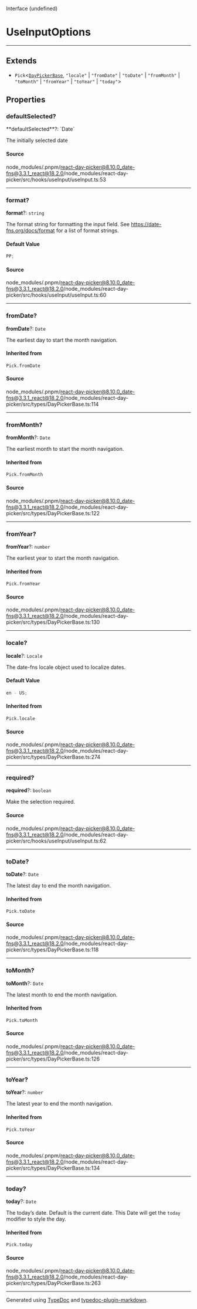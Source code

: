 <SectionTitle>Interface (undefined)</SectionTitle>

# UseInputOptions

---

## Extends

- `Pick`\<[`DayPickerBase`](/docs/api/interfaces/DayPickerBase.md), `"locale"` \| `"fromDate"` \| `"toDate"` \| `"fromMonth"` \| `"toMonth"` \| `"fromYear"` \| `"toYear"` \| `"today"`\>

## Properties

<a id="defaultselected" name="defaultselected"></a>

### defaultSelected?

<SignatureMemberIdentifier>
  **defaultSelected**?: `Date`
</SignatureMemberIdentifier>

The initially selected date

#### Source

node_modules/.pnpm/react-day-picker@8.10.0_date-fns@3.3.1_react@18.2.0/node_modules/react-day-picker/src/hooks/useInput/useInput.ts:53

---

<a id="format" name="format"></a>

### format?

<SignatureMemberIdentifier>**format**?: `string`</SignatureMemberIdentifier>

The format string for formatting the input field. See
https://date-fns.org/docs/format for a list of format strings.

#### Default Value

```ts
PP;
```

#### Source

node_modules/.pnpm/react-day-picker@8.10.0_date-fns@3.3.1_react@18.2.0/node_modules/react-day-picker/src/hooks/useInput/useInput.ts:60

---

<a id="fromdate" name="fromdate"></a>

### fromDate?

<SignatureMemberIdentifier>**fromDate**?: `Date`</SignatureMemberIdentifier>

The earliest day to start the month navigation.

#### Inherited from

`Pick.fromDate`

#### Source

node_modules/.pnpm/react-day-picker@8.10.0_date-fns@3.3.1_react@18.2.0/node_modules/react-day-picker/src/types/DayPickerBase.ts:114

---

<a id="frommonth" name="frommonth"></a>

### fromMonth?

<SignatureMemberIdentifier>**fromMonth**?: `Date`</SignatureMemberIdentifier>

The earliest month to start the month navigation.

#### Inherited from

`Pick.fromMonth`

#### Source

node_modules/.pnpm/react-day-picker@8.10.0_date-fns@3.3.1_react@18.2.0/node_modules/react-day-picker/src/types/DayPickerBase.ts:122

---

<a id="fromyear" name="fromyear"></a>

### fromYear?

<SignatureMemberIdentifier>**fromYear**?: `number`</SignatureMemberIdentifier>

The earliest year to start the month navigation.

#### Inherited from

`Pick.fromYear`

#### Source

node_modules/.pnpm/react-day-picker@8.10.0_date-fns@3.3.1_react@18.2.0/node_modules/react-day-picker/src/types/DayPickerBase.ts:130

---

<a id="locale" name="locale"></a>

### locale?

<SignatureMemberIdentifier>**locale**?: `Locale`</SignatureMemberIdentifier>

The date-fns locale object used to localize dates.

#### Default Value

```ts
en - US;
```

#### Inherited from

`Pick.locale`

#### Source

node_modules/.pnpm/react-day-picker@8.10.0_date-fns@3.3.1_react@18.2.0/node_modules/react-day-picker/src/types/DayPickerBase.ts:274

---

<a id="required" name="required"></a>

### required?

<SignatureMemberIdentifier>**required**?: `boolean`</SignatureMemberIdentifier>

Make the selection required.

#### Source

node_modules/.pnpm/react-day-picker@8.10.0_date-fns@3.3.1_react@18.2.0/node_modules/react-day-picker/src/hooks/useInput/useInput.ts:62

---

<a id="todate" name="todate"></a>

### toDate?

<SignatureMemberIdentifier>**toDate**?: `Date`</SignatureMemberIdentifier>

The latest day to end the month navigation.

#### Inherited from

`Pick.toDate`

#### Source

node_modules/.pnpm/react-day-picker@8.10.0_date-fns@3.3.1_react@18.2.0/node_modules/react-day-picker/src/types/DayPickerBase.ts:118

---

<a id="tomonth" name="tomonth"></a>

### toMonth?

<SignatureMemberIdentifier>**toMonth**?: `Date`</SignatureMemberIdentifier>

The latest month to end the month navigation.

#### Inherited from

`Pick.toMonth`

#### Source

node_modules/.pnpm/react-day-picker@8.10.0_date-fns@3.3.1_react@18.2.0/node_modules/react-day-picker/src/types/DayPickerBase.ts:126

---

<a id="toyear" name="toyear"></a>

### toYear?

<SignatureMemberIdentifier>**toYear**?: `number`</SignatureMemberIdentifier>

The latest year to end the month navigation.

#### Inherited from

`Pick.toYear`

#### Source

node_modules/.pnpm/react-day-picker@8.10.0_date-fns@3.3.1_react@18.2.0/node_modules/react-day-picker/src/types/DayPickerBase.ts:134

---

<a id="today" name="today"></a>

### today?

<SignatureMemberIdentifier>**today**?: `Date`</SignatureMemberIdentifier>

The today’s date. Default is the current date. This Date will get the
`today` modifier to style the day.

#### Inherited from

`Pick.today`

#### Source

node_modules/.pnpm/react-day-picker@8.10.0_date-fns@3.3.1_react@18.2.0/node_modules/react-day-picker/src/types/DayPickerBase.ts:263

---

Generated using [TypeDoc](https://typedoc.org) and [typedoc-plugin-markdown](https://typedoc-plugin-markdown.org).
